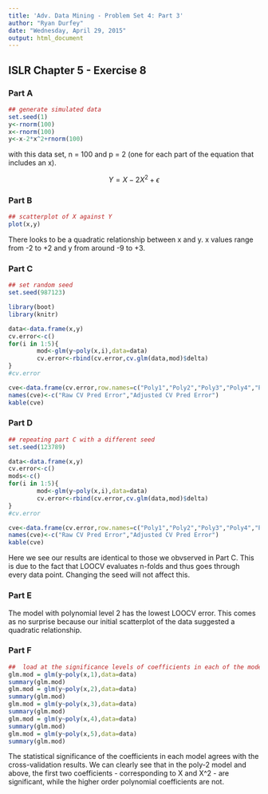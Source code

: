 ---
title: 'Adv. Data Mining - Problem Set 4: Part 3'
author: "Ryan Durfey"
date: "Wednesday, April 29, 2015"
output: html_document
---

## ISLR Chapter 5 - Exercise 8
### Part A
```{r}
## generate simulated data
set.seed(1)
y<-rnorm(100)
x<-rnorm(100)
y<-x-2*x^2+rnorm(100)
```

with this data set, n = 100 and p = 2 (one for each part of the equation that includes an x).

$$Y = X -2X^2 + \epsilon$$

### Part B
```{r}
## scatterplot of X against Y
plot(x,y)
```

There looks to be a quadratic relationship between x and y. x values range from -2 to +2 and y from around -9 to +3.

### Part C
```{r}
## set random seed
set.seed(987123)

library(boot)
library(knitr)

data<-data.frame(x,y)
cv.error<-c()
for(i in 1:5){
        mod<-glm(y~poly(x,i),data=data)
        cv.error<-rbind(cv.error,cv.glm(data,mod)$delta)
}
#cv.error

cve<-data.frame(cv.error,row.names=c("Poly1","Poly2","Poly3","Poly4","Poly5"))
names(cve)<-c("Raw CV Pred Error","Adjusted CV Pred Error")
kable(cve)

```

### Part D
```{r}
## repeating part C with a different seed
set.seed(123789)

data<-data.frame(x,y)
cv.error<-c()
mods<-c()
for(i in 1:5){
        mod<-glm(y~poly(x,i),data=data)
        cv.error<-rbind(cv.error,cv.glm(data,mod)$delta)
}
#cv.error

cve<-data.frame(cv.error,row.names=c("Poly1","Poly2","Poly3","Poly4","Poly5"))
names(cve)<-c("Raw CV Pred Error","Adjusted CV Pred Error")
kable(cve)
```

Here we see our results are identical to those we obvserved in Part C. This is due to the fact that LOOCV evaluates n-folds and thus goes through every data point. Changing the seed will not affect this.

### Part E
The model with polynomial level 2 has the lowest LOOCV error. This comes as no surprise because our initial scatterplot of the data suggested a quadratic relationship.

### Part F
```{r}
##  load at the significance levels of coefficients in each of the models created in part C
glm.mod = glm(y~poly(x,1),data=data)
summary(glm.mod)
glm.mod = glm(y~poly(x,2),data=data)
summary(glm.mod)
glm.mod = glm(y~poly(x,3),data=data)
summary(glm.mod)
glm.mod = glm(y~poly(x,4),data=data)
summary(glm.mod)
glm.mod = glm(y~poly(x,5),data=data)
summary(glm.mod)
```

The statistical significance of the coefficients in each model agrees with the cross-validation results. We can clearly see that in the poly-2 model and above, the first two coefficients - corresponding to X and X^2 - are significant, while the higher order polynomial coefficients are not.
